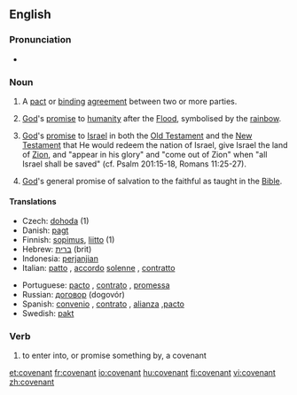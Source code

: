 ==English==

===Pronunciation===
*{{audio|en-us-covenant.ogg|Audio (US)}}

===Noun===
{{en-noun}}

# A [[pact]] or [[binding]] [[agreement]] between two or more parties.
# {{biblical}} [[God]]'s [[promise]] to [[humanity]] after the [[Flood]], symbolised by the [[rainbow]].
# {{biblical}} [[God]]'s [[promise]] to [[Israel]] in both the [[Old Testament]] and the [[New Testament]] that He would redeem the nation of Israel, give Israel the land of [[Zion]], and "appear in his glory" and "come out of Zion" when "all Israel shall be saved" (cf. Psalm 201:15-18, Romans 11:25-27).
# {{biblical}} [[God]]'s general promise of salvation to the faithful as taught in the [[Bible]].

====Translations====
{{top}}
*Czech: [[dohoda]] {{f}} (1)
*Danish: [[pagt]]
*Finnish: [[sopimus]], [[liitto]] (1)
*Hebrew: [[ברית]] (brit) {{f}}
*Indonesia: [[perjanjian]]
*Italian: [[patto]] {{m}}, [[accordo]] [[solenne]] {{m}}, [[contratto]] {{m}}
{{mid}}
*Portuguese: [[pacto]] {{m}}, [[contrato]] {{m}}, [[promessa]] {{f}}
*Russian: [[договор]] (dogovór) {{m}}
*Spanish: [[convenio]] {{m}}, [[contrato]] {{m}}, [[alianza]] {{f}},[[pacto]] {{m}}
*Swedish: [[pakt]] {{c}}
{{bottom}}

===Verb===
{{en-verb}}

# to enter into, or promise something by, a covenant

[[et:covenant]]
[[fr:covenant]]
[[io:covenant]]
[[hu:covenant]]
[[fi:covenant]]
[[vi:covenant]]
[[zh:covenant]]
